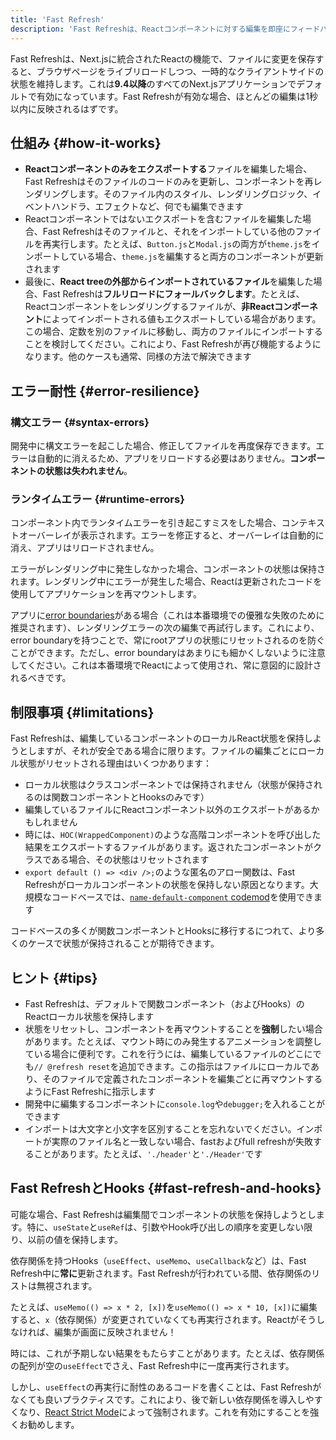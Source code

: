 ```yaml
---
title: 'Fast Refresh'
description: 'Fast Refreshは、Reactコンポーネントに対する編集を即座にフィードバックするホットモジュールリロード体験です。'
---
```


Fast Refreshは、Next.jsに統合されたReactの機能で、ファイルに変更を保存すると、ブラウザページをライブリロードしつつ、一時的なクライアントサイドの状態を維持します。これは**9.4以降**のすべてのNext.jsアプリケーションでデフォルトで有効になっています。Fast Refreshが有効な場合、ほとんどの編集は1秒以内に反映されるはずです。

## 仕組み {#how-it-works}

- **Reactコンポーネントのみをエクスポートする**ファイルを編集した場合、Fast Refreshはそのファイルのコードのみを更新し、コンポーネントを再レンダリングします。そのファイル内のスタイル、レンダリングロジック、イベントハンドラ、エフェクトなど、何でも編集できます
- Reactコンポーネントではないエクスポートを含むファイルを編集した場合、Fast Refreshはそのファイルと、それをインポートしている他のファイルを再実行します。たとえば、`Button.js`と`Modal.js`の両方が`theme.js`をインポートしている場合、`theme.js`を編集すると両方のコンポーネントが更新されます
- 最後に、**React treeの外部からインポートされているファイル**を編集した場合、Fast Refreshは**フルリロードにフォールバックします**。たとえば、Reactコンポーネントをレンダリングするファイルが、**非Reactコンポーネント**によってインポートされる値もエクスポートしている場合があります。この場合、定数を別のファイルに移動し、両方のファイルにインポートすることを検討してください。これにより、Fast Refreshが再び機能するようになります。他のケースも通常、同様の方法で解決できます

## エラー耐性 {#error-resilience}

### 構文エラー {#syntax-errors}

開発中に構文エラーを起こした場合、修正してファイルを再度保存できます。エラーは自動的に消えるため、アプリをリロードする必要はありません。**コンポーネントの状態は失われません**。

### ランタイムエラー {#runtime-errors}

コンポーネント内でランタイムエラーを引き起こすミスをした場合、コンテキストオーバーレイが表示されます。エラーを修正すると、オーバーレイは自動的に消え、アプリはリロードされません。

エラーがレンダリング中に発生しなかった場合、コンポーネントの状態は保持されます。レンダリング中にエラーが発生した場合、Reactは更新されたコードを使用してアプリケーションを再マウントします。

アプリに[error boundaries](https://react.dev/reference/react/Component#catching-rendering-errors-with-an-error-boundary)がある場合（これは本番環境での優雅な失敗のために推奨されます）、レンダリングエラーの次の編集で再試行します。これにより、error boundaryを持つことで、常にrootアプリの状態にリセットされるのを防ぐことができます。ただし、error boundaryはあまりにも細かくしないように注意してください。これは本番環境でReactによって使用され、常に意図的に設計されるべきです。

## 制限事項 {#limitations}

Fast Refreshは、編集しているコンポーネントのローカルReact状態を保持しようとしますが、それが安全である場合に限ります。ファイルの編集ごとにローカル状態がリセットされる理由はいくつかあります：

- ローカル状態はクラスコンポーネントでは保持されません（状態が保持されるのは関数コンポーネントとHooksのみです）
- 編集しているファイルにReactコンポーネント以外のエクスポートがあるかもしれません
- 時には、`HOC(WrappedComponent)`のような高階コンポーネントを呼び出した結果をエクスポートするファイルがあります。返されたコンポーネントがクラスである場合、その状態はリセットされます
- `export default () => <div />;`のような匿名のアロー関数は、Fast Refreshがローカルコンポーネントの状態を保持しない原因となります。大規模なコードベースでは、[`name-default-component` codemod](https://nextjs.org/docs/canary/pages/guides/upgrading/codemods#name-default-component)を使用できます

コードベースの多くが関数コンポーネントとHooksに移行するにつれて、より多くのケースで状態が保持されることが期待できます。

## ヒント {#tips}

- Fast Refreshは、デフォルトで関数コンポーネント（およびHooks）のReactローカル状態を保持します
- 状態をリセットし、コンポーネントを再マウントすることを**強制**したい場合があります。たとえば、マウント時にのみ発生するアニメーションを調整している場合に便利です。これを行うには、編集しているファイルのどこにでも`// @refresh reset`を追加できます。この指示はファイルにローカルであり、そのファイルで定義されたコンポーネントを編集ごとに再マウントするようにFast Refreshに指示します
- 開発中に編集するコンポーネントに`console.log`や`debugger;`を入れることができます
- インポートは大文字と小文字を区別することを忘れないでください。インポートが実際のファイル名と一致しない場合、fastおよびfull refreshが失敗することがあります。たとえば、`'./header'`と`'./Header'`です

## Fast RefreshとHooks {#fast-refresh-and-hooks}

可能な場合、Fast Refreshは編集間でコンポーネントの状態を保持しようとします。特に、`useState`と`useRef`は、引数やHook呼び出しの順序を変更しない限り、以前の値を保持します。

依存関係を持つHooks（`useEffect`、`useMemo`、`useCallback`など）は、Fast Refresh中に**常に**更新されます。Fast Refreshが行われている間、依存関係のリストは無視されます。

たとえば、`useMemo(() => x * 2, [x])`を`useMemo(() => x * 10, [x])`に編集すると、`x`（依存関係）が変更されていなくても再実行されます。Reactがそうしなければ、編集が画面に反映されません！

時には、これが予期しない結果をもたらすことがあります。たとえば、依存関係の配列が空の`useEffect`でさえ、Fast Refresh中に一度再実行されます。

しかし、`useEffect`の再実行に耐性のあるコードを書くことは、Fast Refreshがなくても良いプラクティスです。これにより、後で新しい依存関係を導入しやすくなり、[React Strict Mode](https://nextjs.org/docs/canary/pages/api-reference/config/next-config-js/reactStrictMode)によって強制されます。これを有効にすることを強くお勧めします。
